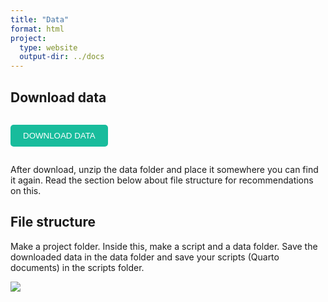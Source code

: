 ```yaml
---
title: "Data"
format: html
project:
  type: website
  output-dir: ../docs
---
```


## Download data

<div style="display: flex; gap: 10px;">
  <a href="./../../Data" download="Data.zip">
    <button class="btn small-button" style="background-color: #18bc9c; color: white; border: none; padding: 10px 20px; border-radius: 5px;">
      DOWNLOAD DATA
    </button>
  </a>
</div>

After download, unzip the data folder and place it somewhere you can find it again. Read the section below about file structure for recommendations on this.

## File structure

Make a project folder. Inside this, make a script and a data folder. Save the downloaded data in the data folder and save your scripts (Quarto documents) in the scripts folder.

![](../images/file_tree.png){fig-align="center"}
